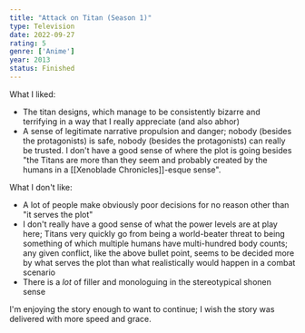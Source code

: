 ```yaml
---
title: "Attack on Titan (Season 1)"
type: Television
date: 2022-09-27
rating: 5
genre: ['Anime']
year: 2013
status: Finished
---
```


What I liked:

- The titan designs, which manage to be consistently bizarre and terrifying in a way that I really appreciate (and also abhor)
- A sense of legitimate narrative propulsion and danger; nobody (besides the protagonists) is safe, nobody (besides the protagonists) can really be trusted. I don't have a good sense of where the plot is going besides "the Titans are more than they seem and probably created by the humans in a [[Xenoblade Chronicles]]-esque sense".

What I don't like:

- A lot of people make obviously poor decisions for no reason other than "it serves the plot"
- I don't really have a good sense of what the power levels are at play here; Titans very quickly go from being a world-beater threat to being something of which multiple humans have multi-hundred body counts; any given conflict, like the above bullet point, seems to be decided more by what serves the plot than  what realistically would happen in a combat scenario
- There is a _lot_ of filler and monologuing in the stereotypical shonen sense

I'm enjoying the story enough to want to continue; I wish the story was delivered with more speed and grace.
